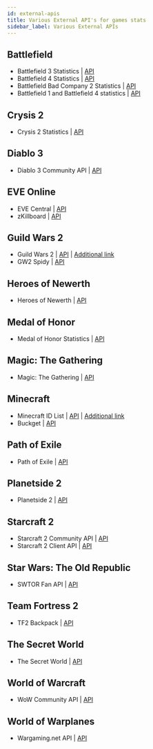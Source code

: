 ```yaml
---
id: external-apis
title: Various External API's for games stats
sidebar_label: Various External APIs
---
```


## Battlefield

* Battlefield 3 Statistics | [API](https://bf3stats.com/api)
* Battlefield 4 Statistics | [API](https://bf4stats.com/api)
* Battlefield Bad Company 2 Statistics | [API](https://bfbcs.com/api/)
* Battlefield 1 and Battlefield 4 statistics | [API](https://github.com/MattMcFarland/battlefield-stats)

## Crysis 2

* Crysis 2 Statistics | [API](http://c2stats.com/api/)

## Diablo 3

* Diablo 3 Community API | [API](https://dev.battle.net/)

## EVE Online

* EVE Central | [API](http://eve-central.com/home/develop.html)
* zKillboard | [API](https://github.com/EVE-KILL/zKillboard)

## Guild Wars 2

* Guild Wars 2 | [API](http://wiki.guildwars2.com/wiki/API:Main) | [Additional link](https://forum-en.guildwars2.com/forum/community/api)
* GW2 Spidy | [API](https://github.com/rubensayshi/gw2spidy/wiki/API-v0.9)

## Heroes of Newerth

* Heroes of Newerth | [API](http://api.heroesofnewerth.com/readme.php)

## Medal of Honor

* Medal of Honor Statistics | [API](http://mohstats.com/api)

## Magic: The Gathering

* Magic: The Gathering | [API](http://mtgapi.com/docs)

## Minecraft

* Minecraft ID List | [API](http://minecraft-ids.grahamedgecombe.com/api) | [Additional link](http://minecraft-ids.grahamedgecombe.com/)
* Buckget | [API](http://bukget.org/)

## Path of Exile

* Path of Exile | [API](http://www.pathofexile.com/developer/docs/api)

## Planetside 2 

* Planetside 2 | [API](http://wiki.planetside-universe.com/ps/API)

## Starcraft 2

* Starcraft 2 Community API | [API](http://blizzard.github.io/api-sc2-docs/)
* Starcraft 2 Client API | [API](http://us.battle.net/forums/en/sc2/topic/20748195420)

## Star Wars: The Old Republic

* SWTOR Fan API | [API](http://www.swtor.com/community/showthread.php?s=81944b091aa9679fa677a0d706324af1&p=7456215#post7456215)

## Team Fortress 2

* TF2 Backpack | [API](https://backpack.tf/developer)

## The Secret World

* The Secret World | [API](http://chronicless.einhyrning.com/)

## World of Warcraft

* WoW Community API | [API](https://dev.battle.net/)

## World of Warplanes

* Wargaming.net API | [API](http://eu.wargaming.net/developers/)